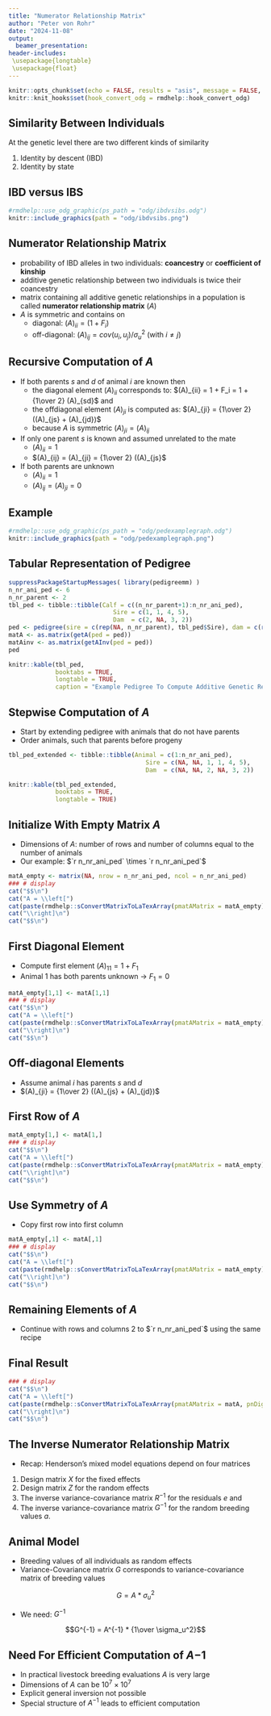 ```yaml
---
title: "Numerator Relationship Matrix"
author: "Peter von Rohr"
date: "2024-11-08"
output:
  beamer_presentation:
header-includes:
 \usepackage{longtable}
 \usepackage{float}
---
```


```r
knitr::opts_chunk$set(echo = FALSE, results = "asis", message = FALSE, warning = FALSE)
knitr::knit_hooks$set(hook_convert_odg = rmdhelp::hook_convert_odg)
```

## Similarity Between Individuals {#similaritybetweenindividuals}
At the genetic level there are two different kinds of similarity

1. Identity by descent (IBD)
2. Identity by state


## IBD versus IBS

```r
#rmdhelp::use_odg_graphic(ps_path = "odg/ibdvsibs.odg")
knitr::include_graphics(path = "odg/ibdvsibs.png")
```


## Numerator Relationship Matrix
* probability of IBD alleles in two individuals: __coancestry__ or __coefficient of kinship__
* additive genetic relationship between two individuals is twice their coancestry
* matrix containing all additive genetic relationships in a population is called __numerator relationship matrix__ ($A$)
* $A$ is symmetric and contains on 
    + diagonal: $(A)_{ii} = (1 + F_i)$
    + off-diagonal: $(A)_{ij} = cov(u_i, u_j) / \sigma_u^2$ (with $i \ne j$)
 

## Recursive Computation of $A$

* If both parents $s$ and $d$ of animal $i$ are known then 
    + the diagonal element $(A)_{ii}$ corresponds to:  $(A)_{ii} = 1 + F_i = 1 + {1\over 2} (A)_{sd}$ and
    + the offdiagonal element $(A)_{ji}$ is computed as:  $(A)_{ji} = {1\over 2} ((A)_{js} + (A)_{jd})$
    + because $A$ is symmetric $(A)_{ji} = (A)_{ij}$
    
* If only one parent $s$ is known and assumed unrelated to the mate
    + $(A)_{ii} = 1$
    + $(A)_{ij} = (A)_{ji} = {1\over 2} ((A)_{js}$
    
* If both parents are unknown    
    + $(A)_{ii} = 1$
    + $(A)_{ij} = (A)_{ji} = 0$


## Example

```r
#rmdhelp::use_odg_graphic(ps_path = "odg/pedexamplegraph.odg")
knitr::include_graphics(path = "odg/pedexamplegraph.png")
```


## Tabular Representation of Pedigree
```r
suppressPackageStartupMessages( library(pedigreemm) )
n_nr_ani_ped <- 6
n_nr_parent <- 2
tbl_ped <- tibble::tibble(Calf = c((n_nr_parent+1):n_nr_ani_ped),
                             Sire = c(1, 1, 4, 5),
                             Dam  = c(2, NA, 3, 2))
ped <- pedigree(sire = c(rep(NA, n_nr_parent), tbl_ped$Sire), dam = c(rep(NA, n_nr_parent), tbl_ped$Dam), label = as.character(1:n_nr_ani_ped))
matA <- as.matrix(getA(ped = ped))
matAinv <- as.matrix(getAInv(ped = ped))
ped
```


```r
knitr::kable(tbl_ped,
             booktabs = TRUE,
             longtable = TRUE,
             caption = "Example Pedigree To Compute Additive Genetic Relationship Matrix")
``` 


## Stepwise Computation of $A$

* Start by extending pedigree with animals that do not have parents
* Order animals, such that parents before progeny

```r
tbl_ped_extended <- tibble::tibble(Animal = c(1:n_nr_ani_ped),
                                      Sire = c(NA, NA, 1, 1, 4, 5),
                                      Dam  = c(NA, NA, 2, NA, 3, 2))

knitr::kable(tbl_ped_extended,
             booktabs = TRUE,
             longtable = TRUE)
``` 


## Initialize With Empty Matrix $A$

* Dimensions of $A$: number of rows and number of columns equal to the number of animals
* Our example: $`r n_nr_ani_ped` \times `r n_nr_ani_ped`$

```r
matA_empty <- matrix(NA, nrow = n_nr_ani_ped, ncol = n_nr_ani_ped)
### # display
cat("$$\n")
cat("A = \\left[")
cat(paste(rmdhelp::sConvertMatrixToLaTexArray(pmatAMatrix = matA_empty), collapse = "\n"), "\n")
cat("\\right]\n")
cat("$$\n")
```


## First Diagonal Element

* Compute first element $(A)_{11} = 1 + F_1$
* Animal $1$ has both parents unknown $\rightarrow$ $F_1 = 0$

```r
matA_empty[1,1] <- matA[1,1]
### # display
cat("$$\n")
cat("A = \\left[")
cat(paste(rmdhelp::sConvertMatrixToLaTexArray(pmatAMatrix = matA_empty), collapse = "\n"), "\n")
cat("\\right]\n")
cat("$$\n")
```


## Off-diagonal Elements

* Assume animal $i$ has parents $s$ and $d$
* $(A)_{ji} = {1\over 2} ((A)_{js} + (A)_{jd})$


## First Row of $A$

```r
matA_empty[1,] <- matA[1,]
### # display
cat("$$\n")
cat("A = \\left[")
cat(paste(rmdhelp::sConvertMatrixToLaTexArray(pmatAMatrix = matA_empty), collapse = "\n"), "\n")
cat("\\right]\n")
cat("$$\n")
```


## Use Symmetry of $A$

* Copy first row into first column

```r
matA_empty[,1] <- matA[,1]
### # display
cat("$$\n")
cat("A = \\left[")
cat(paste(rmdhelp::sConvertMatrixToLaTexArray(pmatAMatrix = matA_empty), collapse = "\n"), "\n")
cat("\\right]\n")
cat("$$\n")
```


## Remaining Elements of $A$

* Continue with rows and columns $2$ to $`r n_nr_ani_ped`$ using the same recipe


## Final Result

```r
### # display
cat("$$\n")
cat("A = \\left[")
cat(paste(rmdhelp::sConvertMatrixToLaTexArray(pmatAMatrix = matA, pnDigits = 4), collapse = "\n"), "\n")
cat("\\right]\n")
cat("$$\n")
```


## The Inverse Numerator Relationship Matrix {#inversenumeratorrelationshipmatrix}

* Recap: Henderson's mixed model equations depend on four matrices

1. Design matrix $X$ for the fixed effects
2. Design matrix $Z$ for the random effects
3. The inverse variance-covariance matrix $R^{-1}$ for the residuals $e$ and
4. The inverse variance-covariance matrix $G^{-1}$ for the random breeding values $a$. 


## Animal Model

* Breeding values of all individuals as random effects
* Variance-Covariance matrix $G$ corresponds to variance-covariance matrix of breeding values

$$G = A * \sigma_u^2$$

* We need: $G^{-1}$

$$G^{-1} = A^{-1} * {1\over \sigma_u^2}$$


## Need For Efficient Computation of $A{-1}$

* In practical livestock breeding evaluations $A$ is very large
* Dimensions of $A$ can be $10^7 \times 10^7$
* Explicit general inversion not possible
* Special structure of $A^{-1}$ leads to efficient computation




